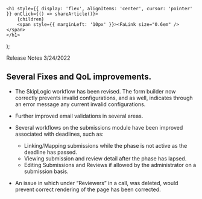 

    <h1 style={{ display: 'flex', alignItems: 'center', cursor: 'pointer' }} onClick={() => shareArticle()}>
        {children} 
        <span style={{ marginLeft: '10px' }}><FaLink size="0.6em" /></span>
    </h1>
);

<ToastContainer />

<ClickableTitle>Release Notes 3/24/2022</ClickableTitle>




## Several Fixes and QoL improvements.


* The SkipLogic workflow has been revised. The form builder now correctly prevents invalid configurations, and as well, indicates through an error message any current invalid configurations.
* Further improved email validations in several areas.
* Several workflows on the submissions module have been improved associated with deadlines, such as:


	+ Linking/Mapping submissions while the phase is not active as the deadline has passed.
	+ Viewing submission and review detail after the phase has lapsed.
	+ Editing Submissions and Reviews if allowed by the administrator on a submission basis.
* An issue in which under “Reviewers” in a call, was deleted, would prevent correct rendering of the page has been corrected.


